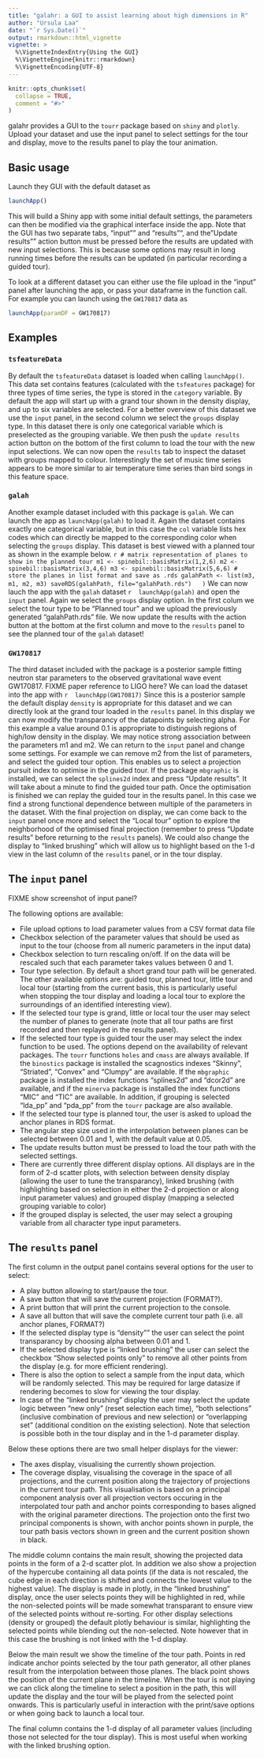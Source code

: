 ```yaml
---
title: "galahr: a GUI to assist learning about high dimensions in R"
author: "Ursula Laa"
date: "`r Sys.Date()`"
output: rmarkdown::html_vignette
vignette: >
  %\VignetteIndexEntry{Using the GUI}
  %\VignetteEngine{knitr::rmarkdown}
  %\VignetteEncoding{UTF-8}
---
```


```r
knitr::opts_chunk$set(
  collapse = TRUE,
  comment = "#>"
)
```

galahr provides a GUI to the `tourr` package based on `shiny` and `plotly`. Upload your dataset and use the input panel to select settings for the tour and display, move to the results panel to play the tour animation.

## Basic usage

Launch they GUI with the default dataset as

```r
launchApp()
```


This will build a Shiny app with some initial default settings, the parameters can then be modified via the graphical interface inside the app. Note that the GUI has two separate tabs, "input"" and "results"", and the "Update results"" action button must be pressed before the results are updated with new input selections. This is because some options may result in long running times before the results can be updated (in particular recording a guided tour).

To look at a different dataset you can either use the file upload in the "input" panel after launching the app, or pass your dataframe in the function call. For example you can launch using the `GW170817` data as

```r
launchApp(paramDF = GW170817)
```

## Examples

### `tsfeatureData` 
By default the `tsfeatureData` dataset is loaded when calling `launchApp()`. This data set contains features (calculated with the `tsfeatures` package) for three types of time series, the type is stored in the `category` variable. By default the app will start up with a grand tour shown in the density display, and up to six variables are selected. For a better overview of this dataset we use the `input` panel, in the second column we select the `groups` display type. In this dataset there is only one categorical variable which is preselected as the grouping variable. We then push the `update results` action button on the bottom of the first column to load the tour with the new input selections. We can now open the `results` tab to inspect the dataset with groups mapped to colour. Interestingly the set of music time series appears to be more similar to air temperature time series than bird songs in this feature space.

### `galah`
Another example dataset included with this package is `galah`. We can launch the app as `launchApp(galah)` to load it. Again the dataset contains exactly one categorical variable, but in this case the `col` variable lists hex codes which can directly be mapped to the corresponding color when selecting the `groups` display. This dataset is best viewed with a planned tour as shown in the example below.
 ```r
# matrix representation of planes to show in the planned tour
m1 <- spinebil::basisMatrix(1,2,6)
m2 <- spinebil::basisMatrix(3,4,6)
m3 <- spinebil::basisMatrix(5,6,6)
# store the planes in list format and save as .rds
galahPath <- list(m3, m1, m2, m3)
saveRDS(galahPath, file="galahPath.rds")
  )
  ```
We can now lauch the app with the `galah` dataset
 ```r
 launchApp(galah)
 ```
and open the `input` panel. Again we select the `groups` display option. In the first colum we select the tour type to be "Planned tour" and we upload the previously generated "galahPath.rds" file. We now update the results with the action button at the bottom at the first column and move to the `results` panel to see the planned tour of the `galah` dataset!

### `GW170817`

The third dataset included with the package is a posterior sample fitting neutron star parameters to the observed gravitational wave event GW170817.
FIXME paper reference to LIGO here?
We can load the dataset into the app with 
 ```r
 launchApp(GW170817)
 ```
Since this is a posterior sample the default display `density` is appropriate for this dataset and we can directly look at the grand tour loaded in the `results` panel. In this display we can now modify the transparancy of the datapoints by selecting alpha. For this example a value around 0.1 is appropriate to distinguish regions of high/low density in the display. We may notice strong association between the parameters m1 and m2. We can return to the `input` panel and change some settings. For example we can remove m2 from the list of parameters, and select the guided tour option. This enables us to select a projection pursuit index to optimise in the guided tour. If the package `mbgraphic` is installed, we can select the `splines2d` index and press "Update results". It will take about a minute to find the guided tour path. Once the optimisation is finished we can replay the guided tour in the results panel. In this case we find a strong functional dependence between multiple of the parameters in the dataset. With the final projection on display, we can come back to the `input` panel once more and select the "Local tour" option to explore the neighborhood of the optimised final projection (remember to press "Update results" before returning to the `results` panels). We could also change the display to "linked brushing" which will allow us to highlight based on the 1-d view in the last column of the `results` panel, or in the tour display.


## The `input` panel

FIXME show screenshot of input panel?

The following options are available:

- File upload options to load parameter values from a CSV format data file
- Checkbox selection of the parameter values that should be used as input to the tour (choose from all numeric parameters in the input data)
- Checkbox selection to turn rescaling on/off. If on the data will be rescaled such that each parameter takes values between 0 and 1.
- Tour type selection. By default a short grand tour path will be generated. The other available options are: guided tour, planned tour, little tour and local tour (starting from the current basis, this is particularly useful when stopping the tour display and loading a local tour to explore the surroundings of an identified interesting view).
- If the selected tour type is grand, little or local tour the user may select the number of planes to generate (note that all tour paths are first recorded and then replayed in the results panel).
- If the selected tour type is guided tour the user may select the index function to be used. The options depend on the availability of relevant packages. The `tourr` functions `holes` and `cmass` are always available. If the `binostics` package is installed the scagnostics indexes "Skinny", "Striated", "Convex" and "Clumpy" are available. If the `mbgraphic` package is installed the index functions "splines2d" and "dcor2d" are available, and if the `minerva` package is installed the index functions "MIC" and "TIC" are available. In addition, if grouping is selected "lda_pp" and "pda_pp" from the `tourr` package are also available.
- If the selected tour type is planned tour, the user is asked to upload the anchor planes in RDS format.
- The angular step size used in the interpolation between planes can be selected between 0.01 and 1, with the default value at 0.05.
- The update results button must be pressed to load the tour path with the selected settings.
- There are currently three different display options. All displays are in the form of 2-d scatter plots, with selection between density display (allowing the user to tune the transparancy), linked brushing (with highlighting based on selection in either the 2-d projection or along input parameter values) and grouped display (mapping a selected grouping variable to color)
- If the grouped display is selected, the user may select a grouping variable from all character type input parameters.

## The `results` panel

The first column in the output panel contains several options for the user to select:

- A play button allowing to start/pause the tour.
- A save button that will save the current projection (FORMAT?).
- A print button that will print the current projection to the console.
- A save all button that will save the complete current tour path (i.e. all anchor planes, FORMAT?)
- If the selected display type is "density"" the user can select the point transparancy by choosing alpha between 0.01 and 1.
- If the selected display type is "linked brushing" the user can select the checkbox "Show selected points only" to remove all other points from the display (e.g. for more efficient rendering).
- There is also the option to select a sample from the input data, which will be randomly selected. This may be required for large datasize if rendering becomes to slow for viewing the tour display.
- In case of the "linked brushing" display the user may select the update logic between "new only" (reset selection each time), "both selections" (inclusive combination of previous and new selection) or "overlapping set" (additional condition on the existing selection). Note that selection is possible both in the tour display and in the 1-d parameter display.

Below these options there are two small helper displays for the viewer:

- The axes display, visualising the currently shown projection.
- The coverage display, visualising the coverage in the space of all projections, and the current position along the trajectory of projections in the current tour path. This visualisation is based on a principal component analysis over all projection vectors occuring in the interpolated tour path and anchor points corresponding to bases aligned with the original parameter directions. The projection onto the first two principal components is shown, with anchor points shown in purple, the tour path basis vectors shown in green and the current position shown in black.

The middle column contains the main result, showing the projected data points in the form of a 2-d scatter plot. In addition we also show a projection of the hypercube containing all data points (if the data is not rescaled, the cube edge in each direction is shifted and connects the lowest value to the highest value). The display is made in plotly, in the "linked brushing" display, once the user selects points they will be highlighted in red, while the non-selected points will be made somewhat transparant to ensure view of the selected points without re-sorting. For other display selections (density or grouped) the default plotly behaviour is similar, highlighting the selected points while blending out the non-selected. Note however that in this case the brushing is not linked with the 1-d display.

Below the main result we show the timeline of the tour path. Points in red indicate anchor points selected by the tour path generator, all other planes result from the interpolation between those planes. The black point shows the position of the current plane in the timeline. When the tour is not playing we can click along the timeline to select a position in the path, this will update the display and the tour will be played from the selected point onwards. This is particularly useful in interaction with the print/save options or when going back to launch a local tour.

The final column contains the 1-d display of all parameter values (including those not selected for the tour display). This is most useful when working with the linked brushing option.


